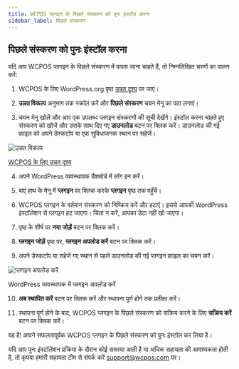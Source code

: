 ```yaml
---
title: WCPOS प्लगइन के पिछले संस्करण को पुनः इंस्टॉल करना
sidebar_label: पिछले संस्करण
---
```



## पिछले संस्करण को पुनः इंस्टॉल करना

यदि आप WCPOS प्लगइन के पिछले संस्करण में वापस जाना चाहते हैं, तो निम्नलिखित चरणों का पालन करें:

1. WCPOS के लिए WordPress.org पृष्ठ [उन्नत दृश्य](https://wordpress.org/plugins/woocommerce-pos/advanced/) पर जाएं।

2. **उन्नत विकल्प** अनुभाग तक स्क्रॉल करें और **पिछले संस्करण** चयन मेनू का पता लगाएं।

3. चयन मेनू खोलें और आप एक उपलब्ध प्लगइन संस्करणों की सूची देखेंगे। इंस्टॉल करना चाहते हुए संस्करण को खोजें और उसके साथ दिए गए **डाउनलोड** बटन पर क्लिक करें। डाउनलोड की गई फ़ाइल को अपने डेस्कटॉप या एक सुविधाजनक स्थान पर सहेजें।

<div class="image-container">
  <Image
    alt="उन्नत विकल्प"
    img="https://wcpos.com/wp-content/uploads/2023/06/advanced-options.png"
  />
  <p class="image-caption">
    <a
      target="_blank"
      href="https://wordpress.org/plugins/woocommerce-pos/advanced/"
    >
      WCPOS के लिए उन्नत दृश्य
    </a>
  </p>
</div>

4. अपने WordPress व्यवस्थापक डैशबोर्ड में लॉग इन करें।

5. बाएं हाथ के मेनू में **प्लगइन** पर क्लिक करके **प्लगइन** पृष्ठ तक पहुँचें।

6. WCPOS प्लगइन के वर्तमान संस्करण को निष्क्रिय करें और हटाएं। इससे आपकी WordPress इंस्टॉलेशन से प्लगइन हट जाएगा। चिंता न करें, आपका डेटा नहीं खो जाएगा।

7. पृष्ठ के शीर्ष पर **नया जोड़ें** बटन पर क्लिक करें।

8. **प्लगइन जोड़ें** पृष्ठ पर, **प्लगइन अपलोड करें** बटन पर क्लिक करें।

9. अपने डेस्कटॉप या सहेजे गए स्थान से पहले डाउनलोड की गई प्लगइन फ़ाइल का चयन करें।

<div class="image-container">
  <Image
    alt="प्लगइन अपलोड करें"
    img="https://wcpos.com/wp-content/uploads/2023/06/upload-plugin.png"
  />
  <p class="image-caption">WordPress व्यवस्थापक में प्लगइन अपलोड करें</p>
</div>

10. **अब स्थापित करें** बटन पर क्लिक करें और स्थापना पूर्ण होने तक प्रतीक्षा करें।

11. स्थापना पूर्ण होने के बाद, WCPOS प्लगइन के पिछले संस्करण को सक्रिय करने के लिए **सक्रिय करें** बटन पर क्लिक करें।

यह है! आपने सफलतापूर्वक WCPOS प्लगइन के पिछले संस्करण को पुनः इंस्टॉल कर लिया है।

यदि आप पुनः इंस्टॉलेशन प्रक्रिया के दौरान कोई समस्या आती है या अधिक सहायता की आवश्यकता होती है, तो कृपया हमारी सहायता टीम से संपर्क करें support@wcpos.com पर।